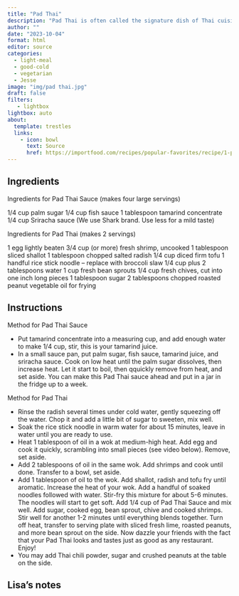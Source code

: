 ```yaml
---
title: "Pad Thai"
description: "Pad Thai is often called the signature dish of Thai cuisine."
author: ""
date: "2023-10-04"
format: html
editor: source
categories:
  - light-meal
  - good-cold
  - vegetarian
  - Jesse
image: "img/pad thai.jpg"
draft: false
filters:
   - lightbox
lightbox: auto
about:
  template: trestles
  links:
    - icon: bowl
      text: Source
      href: https://importfood.com/recipes/popular-favorites/recipe/1-pad-thai-recipe
---
```


## Ingredients

Ingredients for Pad Thai Sauce (makes four large servings)

1/4 cup palm sugar
1/4 cup fish sauce
1 tablespoon tamarind concentrate
1/4 cup Sriracha sauce (We use Shark brand. Use less for a mild taste)

Ingredients for Pad Thai (makes 2 servings)

1 egg lightly beaten
3/4 cup (or more) fresh shrimp, uncooked
1 tablespoon sliced shallot
1 tablespoon chopped  salted radish
1/4 cup diced firm tofu
1 handful rice stick noodle – replace with broccoli slaw
1/4 cup plus 2 tablespoons water
1 cup fresh bean sprouts
1/4 cup fresh chives, cut into one inch long pieces
1 tablespoon sugar
2 tablespoons chopped roasted peanut
vegetable oil for frying

## Instructions

Method for Pad Thai Sauce

 - Put tamarind concentrate into a measuring cup, and add enough water to make 1/4 cup, stir, this is your tamarind juice.
 - In a small sauce pan, put palm sugar, fish sauce, tamarind juice, and sriracha sauce. Cook on low heat until the palm sugar dissolves, then increase heat. Let it start to boil, then qquickly remove from heat, and set aside. You can make this Pad Thai sauce ahead and put in a jar in the fridge up to a week.

Method for Pad Thai

 - Rinse the radish several times under cold water, gently squeezing off the water. Chop it and add a little bit of sugar to sweeten, mix well.
 - Soak the rice stick noodle in warm water for about 15 minutes, leave in water until you are ready to use.
 - Heat 1 tablespoon of oil in a wok at medium-high heat. Add egg and cook it quickly, scrambling into small pieces (see video below). Remove, set aside.
 - Add 2 tablespoons of oil in the same wok. Add shrimps and cook until done. Transfer to a bowl, set aside.
 - Add 1 tablespoon of oil to the wok. Add shallot, radish and tofu fry until aromatic. Increase the heat of your wok. Add a handful of soaked noodles followed with water. Stir-fry this mixture for about 5-6 minutes. The noodles will start to get soft. Add 1/4 cup of Pad Thai Sauce and mix well. Add sugar, cooked egg, bean sprout, chive and cooked shrimps. Stir well for another 1-2 minutes until everything blends together. Turn off heat, transfer to serving plate with sliced fresh lime, roasted peanuts, and more bean sprout on the side. Now dazzle your friends with the fact that your Pad Thai looks and tastes just as good as any restaurant. Enjoy!
 - You may add Thai chili powder, sugar and crushed peanuts at the table on the side.

## Lisa's notes


